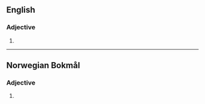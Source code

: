 ==English==

===Adjective===
{{head|en|adjective superlative form}}

# {{en-superlative of|mild}}

----

==Norwegian Bokmål==

===Adjective===
{{head|nb|adjective superlative form}}

# {{form of|indefinite superlative|mild|lang=nb}}